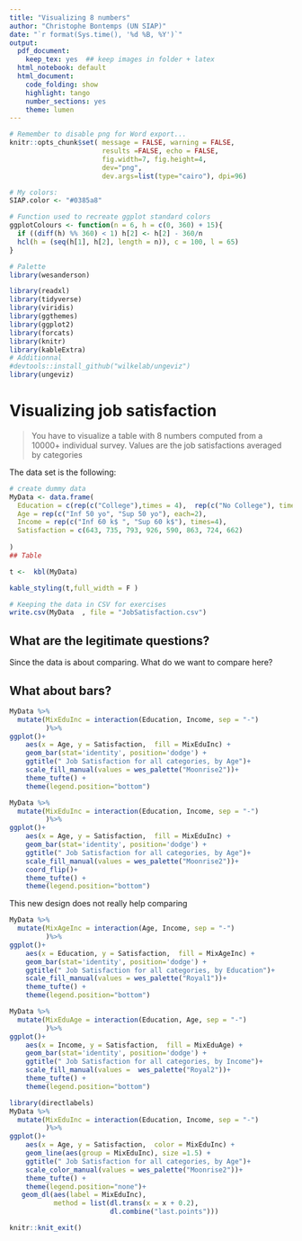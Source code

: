 ```yaml
---
title: "Visualizing 8 numbers"
author: "Christophe Bontemps (UN SIAP)"
date: "`r format(Sys.time(), '%d %B, %Y')`"
output:
  pdf_document: 
    keep_tex: yes  ## keep images in folder + latex
  html_notebook: default
  html_document:
    code_folding: show
    highlight: tango
    number_sections: yes
    theme: lumen
---
```



```r
# Remember to disable png for Word export...
knitr::opts_chunk$set( message = FALSE, warning = FALSE, 
                       results =FALSE, echo = FALSE,
                       fig.width=7, fig.height=4, 
                       dev="png", 
                       dev.args=list(type="cairo"), dpi=96)

# My colors:
SIAP.color <- "#0385a8"

# Function used to recreate ggplot standard colors
ggplotColours <- function(n = 6, h = c(0, 360) + 15){
  if ((diff(h) %% 360) < 1) h[2] <- h[2] - 360/n
  hcl(h = (seq(h[1], h[2], length = n)), c = 100, l = 65)
}

# Palette 
library(wesanderson)
```

```r
library(readxl)
library(tidyverse)
library(viridis)
library(ggthemes)
library(ggplot2)
library(forcats)
library(knitr)
library(kableExtra)
# Additionnal 
#devtools::install_github("wilkelab/ungeviz")
library(ungeviz)

```

# Visualizing job satisfaction{-}


> You have to visualize a table with 8 numbers computed from a 10000+ individual survey.
Values are the job satisfactions averaged by categories

The data set is the following: 

```r
# create dummy data
MyData <- data.frame(
  Education = c(rep(c("College"),times = 4),  rep(c("No College"), times=4)),
  Age = rep(c("Inf 50 yo", "Sup 50 yo"), each=2),
  Income = rep(c("Inf 60 k$ ", "Sup 60 k$"), times=4), 
  Satisfaction = c(643, 735, 793, 926, 590, 863, 724, 662)
  
)
## Table

t <-  kbl(MyData)

kable_styling(t,full_width = F )

# Keeping the data in CSV for exercises
write.csv(MyData  , file = "JobSatisfaction.csv")

```
## What are the legitimate questions?  {-}

Since the data is about comparing. What do we want to compare here? 

## What about bars? {-}


```r
MyData %>%
  mutate(MixEduInc = interaction(Education, Income, sep = "-")
         )%>%
ggplot()+
    aes(x = Age, y = Satisfaction,  fill = MixEduInc) +
    geom_bar(stat='identity', position='dodge') +
    ggtitle(" Job Satisfaction for all categories, by Age")+
    scale_fill_manual(values = wes_palette("Moonrise2"))+
    theme_tufte() +
    theme(legend.position="bottom")
```


```r
MyData %>%
  mutate(MixEduInc = interaction(Education, Income, sep = "-")
         )%>%
ggplot()+
    aes(x = Age, y = Satisfaction,  fill = MixEduInc) +
    geom_bar(stat='identity', position='dodge') +
    ggtitle(" Job Satisfaction for all categories, by Age")+
    scale_fill_manual(values = wes_palette("Moonrise2"))+
    coord_flip()+
    theme_tufte() +
    theme(legend.position="bottom")
```

This new design does not really help comparing 


```r
MyData %>%
  mutate(MixAgeInc = interaction(Age, Income, sep = "-")
         )%>%
ggplot()+
    aes(x = Education, y = Satisfaction,  fill = MixAgeInc) +
    geom_bar(stat='identity', position='dodge') +
    ggtitle(" Job Satisfaction for all categories, by Education")+
    scale_fill_manual(values = wes_palette("Royal1"))+
    theme_tufte() +
    theme(legend.position="bottom")
```


```r
MyData %>%
  mutate(MixEduAge = interaction(Education, Age, sep = "-")
         )%>%
ggplot()+
    aes(x = Income, y = Satisfaction,  fill = MixEduAge) +
    geom_bar(stat='identity', position='dodge') +
    ggtitle(" Job Satisfaction for all categories, by Income")+
    scale_fill_manual(values =  wes_palette("Royal2"))+
    theme_tufte() +
    theme(legend.position="bottom")
```





```r
library(directlabels)
MyData %>%
  mutate(MixEduInc = interaction(Education, Income, sep = "-")
         )%>%
ggplot()+
    aes(x = Age, y = Satisfaction,  color = MixEduInc) +
    geom_line(aes(group = MixEduInc), size =1.5) +
    ggtitle(" Job Satisfaction for all categories, by Age")+
    scale_color_manual(values = wes_palette("Moonrise2"))+
    theme_tufte() +
    theme(legend.position="none")+
   geom_dl(aes(label = MixEduInc), 
           method = list(dl.trans(x = x + 0.2),
                         dl.combine("last.points"))) 

```







```r
knitr::knit_exit()
```

